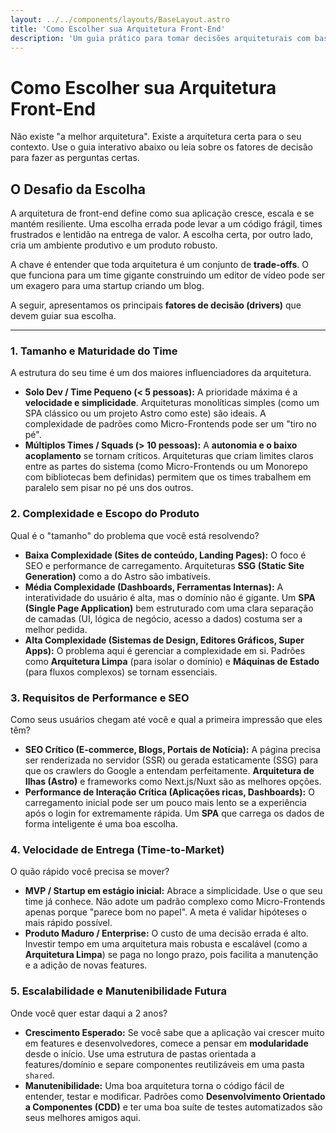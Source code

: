 ```yaml
---
layout: ../../components/layouts/BaseLayout.astro
title: 'Como Escolher sua Arquitetura Front-End'
description: 'Um guia prático para tomar decisões arquiteturais com base nas necessidades do seu time, produto e negócio.'
---
```



<div class="hero-section">
  <h1 class="title"><Compass size={32} stroke-width="1" />Como Escolher sua Arquitetura Front-End</h1>
  <p class="subtitle">Não existe "a melhor arquitetura". Existe a arquitetura certa para o seu contexto. Use o guia interativo abaixo ou leia sobre os fatores de decisão para fazer as perguntas certas.</p>
</div>

<DecisionWizard />

## O Desafio da Escolha

A arquitetura de front-end define como sua aplicação cresce, escala e se mantém resiliente. Uma escolha errada pode levar a um código frágil, times frustrados e lentidão na entrega de valor. A escolha certa, por outro lado, cria um ambiente produtivo e um produto robusto.

A chave é entender que toda arquitetura é um conjunto de **trade-offs**. O que funciona para um time gigante construindo um editor de vídeo pode ser um exagero para uma startup criando um blog.

A seguir, apresentamos os principais **fatores de decisão (drivers)** que devem guiar sua escolha.

---

### 1. Tamanho e Maturidade do Time

A estrutura do seu time é um dos maiores influenciadores da arquitetura.

*   **Solo Dev / Time Pequeno (< 5 pessoas):** A prioridade máxima é a **velocidade e simplicidade**. Arquiteturas monolíticas simples (como um SPA clássico ou um projeto Astro como este) são ideais. A complexidade de padrões como Micro-Frontends pode ser um "tiro no pé".
*   **Múltiplos Times / Squads (> 10 pessoas):** A **autonomia e o baixo acoplamento** se tornam críticos. Arquiteturas que criam limites claros entre as partes do sistema (como Micro-Frontends ou um Monorepo com bibliotecas bem definidas) permitem que os times trabalhem em paralelo sem pisar no pé uns dos outros.

### 2. Complexidade e Escopo do Produto

Qual é o "tamanho" do problema que você está resolvendo?

*   **Baixa Complexidade (Sites de conteúdo, Landing Pages):** O foco é SEO e performance de carregamento. Arquiteturas **SSG (Static Site Generation)** como a do Astro são imbatíveis.
*   **Média Complexidade (Dashboards, Ferramentas Internas):** A interatividade do usuário é alta, mas o domínio não é gigante. Um **SPA (Single Page Application)** bem estruturado com uma clara separação de camadas (UI, lógica de negócio, acesso a dados) costuma ser a melhor pedida.
*   **Alta Complexidade (Sistemas de Design, Editores Gráficos, Super Apps):** O problema aqui é gerenciar a complexidade em si. Padrões como **Arquitetura Limpa** (para isolar o domínio) e **Máquinas de Estado** (para fluxos complexos) se tornam essenciais.

### 3. Requisitos de Performance e SEO

Como seus usuários chegam até você e qual a primeira impressão que eles têm?

*   **SEO Crítico (E-commerce, Blogs, Portais de Notícia):** A página precisa ser renderizada no servidor (SSR) ou gerada estaticamente (SSG) para que os crawlers do Google a entendam perfeitamente. **Arquitetura de Ilhas (Astro)** e frameworks como Next.js/Nuxt são as melhores opções.
*   **Performance de Interação Crítica (Aplicações ricas, Dashboards):** O carregamento inicial pode ser um pouco mais lento se a experiência após o login for extremamente rápida. Um **SPA** que carrega os dados de forma inteligente é uma boa escolha.

### 4. Velocidade de Entrega (Time-to-Market)

O quão rápido você precisa se mover?

*   **MVP / Startup em estágio inicial:** Abrace a simplicidade. Use o que seu time já conhece. Não adote um padrão complexo como Micro-Frontends apenas porque "parece bom no papel". A meta é validar hipóteses o mais rápido possível.
*   **Produto Maduro / Enterprise:** O custo de uma decisão errada é alto. Investir tempo em uma arquitetura mais robusta e escalável (como a **Arquitetura Limpa**) se paga no longo prazo, pois facilita a manutenção e a adição de novas features.

### 5. Escalabilidade e Manutenibilidade Futura

Onde você quer estar daqui a 2 anos?

*   **Crescimento Esperado:** Se você sabe que a aplicação vai crescer muito em features e desenvolvedores, comece a pensar em **modularidade** desde o início. Use uma estrutura de pastas orientada a features/domínio e separe componentes reutilizáveis em uma pasta `shared`.
*   **Manutenibilidade:** Uma boa arquitetura torna o código fácil de entender, testar e modificar. Padrões como **Desenvolvimento Orientado a Componentes (CDD)** e ter uma boa suíte de testes automatizados são seus melhores amigos aqui. 